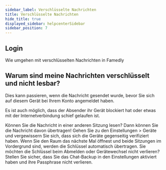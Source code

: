 ```yaml
---
sidebar_label: Verschlüsselte Nachrichten
title: Verschlüsselte Nachrichten
hide_title: true
displayed_sidebar: helpcenterSidebar
sidebar_position: 7
---
```




<div class="hero hero--primary">
  <div class="container">
    <h2 class="hero__title">Login</h2>
    <p class="hero__subtitle">Wie umgehen mit verschlüsselten Nachrichten in Famedly</p>
  </div>
</div>

## Warum sind meine Nachrichten verschlüsselt und nicht lesbar?

Dies kann passieren, wenn die Nachricht gesendet wurde, bevor Sie sich auf diesem Gerät bei Ihrem Konto angemeldet haben.

Es ist auch möglich, dass der Absender ihr Gerät blockiert hat oder etwas mit der Internetverbindung schief gelaufen ist.

Können Sie die Nachricht in einer anderen Sitzung lesen? Dann können Sie die Nachricht davon übertragen! Gehen Sie zu
den Einstellungen > Geräte und vergewissern Sie sich, dass sich die Geräte gegenseitig verifiziert haben.
Wenn Sie den Raum das nächste Mal öffnest und beide Sitzungen im Vordergrund sind, werden die Schlüssel automatisch übertragen.
Sie möchten die Schlüssel beim Abmelden oder Gerätewechsel nicht verlieren? Stellen Sie sicher, dass Sie das Chat-Backup
in den Einstellungen aktiviert haben und ihre Passphrase nicht verlieren.